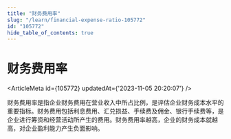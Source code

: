 ```yaml
---
title: "财务费用率"
slug: "/learn/financial-expense-ratio-105772"
id: "105772"
hide_table_of_contents: true
---
```



# 财务费用率

<ArticleMeta id={105772} updatedAt={'2023-11-05 20:20:07'} />
<div className='border-solid border-b border-t-0 my-4 border-[var(--ifm-color-gray-300)]' />

财务费用率是指企业财务费用在营业收入中所占比例，是评估企业财务成本水平的重要指标。财务费用包括利息费用、汇兑损益、手续费及佣金、银行手续费等，是企业进行筹资和经营活动所产生的费用。财务费用率越高，企业的财务成本就越高，对企业盈利能力产生负面影响。
